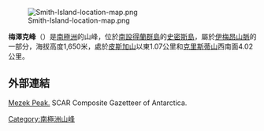 {{no footnotes|time=2013-10-27T09:14:59+00:00}}
[[Image:Smith-Island-location-map.png|thumb]]

'''梅澤克峰'''（{{lang-en|Mezek Peak}}）是[[南極洲|南極洲]]的山峰，位於[[南設得蘭群島|南設得蘭群島]]的[[史密斯島|史密斯島]]，屬於[[伊梅昂山脈|伊梅昂山脈]]的一部分，海拔高度1,650米，處於[[皮斯加山|皮斯加山]]以東1.07公里和[[克里斯蒂山|克里斯蒂山]]西南面4.02公里。

{{coord|62|56|19|S|62|26|47|W|display=title}}

==外部連結==
[http://data.aad.gov.au/aadc/gaz/scar/display_name.cfm?gaz_id=136740 Mezek Peak.] {{Wayback|url=http://data.aad.gov.au/aadc/gaz/scar/display_name.cfm?gaz_id=136740 |date=20120324145242 }} SCAR Composite Gazetteer of Antarctica.

{{Antarctica-geo-stub}}
[[Category:南極洲山峰|Category:南極洲山峰]]